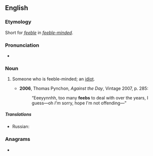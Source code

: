 ==English==

===Etymology===
Short for ''[[feeble]]'' in ''[[feeble-minded]]''.

===Pronunciation===
* {{IPA|/fiːb/}}

===Noun===
{{en-noun}}

# {{context|US|slang}} Someone who is feeble-minded; an [[idiot]].
#* '''2006''', Thomas Pynchon, ''Against the Day'', Vintage 2007, p. 285:
#*: “Eeeyynnhh, too many '''feebs''' to deal with over the years, I guess—oh ''I'm'' sorry, hope I'm not offending—”

=====Translations=====
{{trans-top|Someone who is feeble-minded; an idiot}}
* Russian: {{t+|ru|кретин|m|sc=Cyrl}}
{{trans-mid}}
{{trans-bottom}}

===Anagrams===
* {{alphagram|[[beef#English|beef]]}}